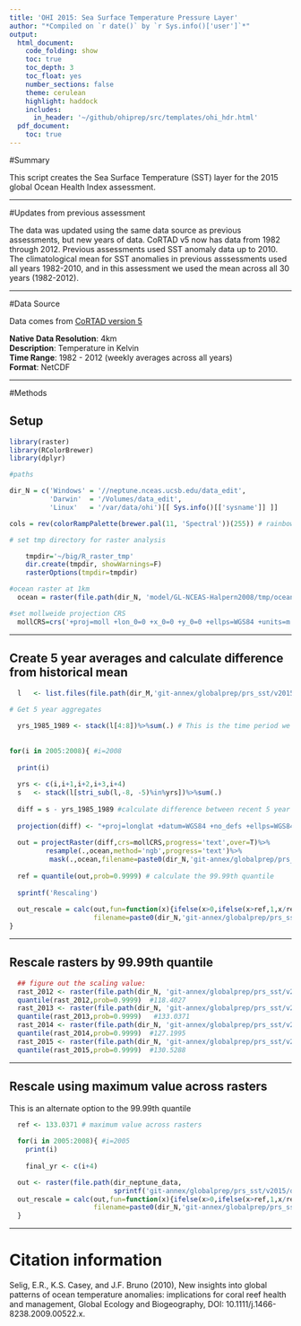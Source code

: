 ```yaml
---
title: 'OHI 2015: Sea Surface Temperature Pressure Layer'
author: "*Compiled on `r date()` by `r Sys.info()['user']`*"
output: 
  html_document:
    code_folding: show
    toc: true
    toc_depth: 3
    toc_float: yes
    number_sections: false
    theme: cerulean
    highlight: haddock
    includes: 
      in_header: '~/github/ohiprep/src/templates/ohi_hdr.html'
  pdf_document:
    toc: true
---
```



#Summary

This script creates the Sea Surface Temperature (SST) layer for the 2015 global Ocean Health Index assessment.

***  

#Updates from previous assessment

The  data was updated using the same data source as previous assessments, but new years of data. CoRTAD v5 now has data from 1982 through 2012. Previous assessments used SST anomaly data up to 2010. The climatological mean for SST anomalies in previous asssessments used all years 1982-2010, and in this assessment we used the mean across all 30 years (1982-2012).

***

#Data Source

Data comes from [CoRTAD version 5](http://www.nodc.noaa.gov/sog/cortad/)

**Native Data Resolution**: 4km   
**Description**: Temperature in Kelvin  
**Time Range**: 1982 - 2012 (weekly averages across all years)  
**Format**: NetCDF  

***  

#Methods

## Setup
```r
library(raster)
library(RColorBrewer)
library(dplyr)

#paths

dir_N = c('Windows' = '//neptune.nceas.ucsb.edu/data_edit',
          'Darwin'  = '/Volumes/data_edit',
          'Linux'   = '/var/data/ohi')[[ Sys.info()[['sysname']] ]]

cols = rev(colorRampPalette(brewer.pal(11, 'Spectral'))(255)) # rainbow color scheme

# set tmp directory for raster analysis

	tmpdir='~/big/R_raster_tmp'
	dir.create(tmpdir, showWarnings=F)
	rasterOptions(tmpdir=tmpdir)

#ocean raster at 1km
  ocean = raster(file.path(dir_N, 'model/GL-NCEAS-Halpern2008/tmp/ocean.tif'))

#set mollweide projection CRS
  mollCRS=crs('+proj=moll +lon_0=0 +x_0=0 +y_0=0 +ellps=WGS84 +units=m +no_defs')

```

***

## Create 5 year averages and calculate difference from historical mean
```r

  l   <- list.files(file.path(dir_M,'git-annex/globalprep/prs_sst/v2015/tmp'),pattern='annual_pos_anomalies',full.names=TRUE)
  
# Get 5 year aggregates

  yrs_1985_1989 <- stack(l[4:8])%>%sum(.) # This is the time period we are using for historical comparison
  
  
for(i in 2005:2008){ #i=2008
  
  print(i)
  
  yrs <- c(i,i+1,i+2,i+3,i+4)
  s   <- stack(l[stri_sub(l,-8, -5)%in%yrs])%>%sum(.)
  
  diff = s - yrs_1985_1989 #calculate difference between recent 5 year mean and historical (1985-1989)
  
  projection(diff) <- "+proj=longlat +datum=WGS84 +no_defs +ellps=WGS84 +towgs84=0,0,0"
  
  out = projectRaster(diff,crs=mollCRS,progress='text',over=T)%>%
         resample(.,ocean,method='ngb',progress='text')%>%
          mask(.,ocean,filename=paste0(dir_N,'git-annex/globalprep/prs_sst/v2015/output/sst_',min(yrs),'_',max(yrs),'-1985_1989.tif',sep=""),overwrite=T)
  
  ref = quantile(out,prob=0.9999) # calculate the 99.99th quantile  
  
  sprintf('Rescaling')
  
  out_rescale = calc(out,fun=function(x){ifelse(x>0,ifelse(x>ref,1,x/ref),0)},progress='text',
                     filename=paste0(dir_N,'git-annex/globalprep/prs_sst/v2015/output/sst_',min(yrs),'_',max(yrs),'-1985_1989_rescaled.tif',sep=""),overwrite=T)
}
```

***  

## Rescale rasters by 99.99th quantile
```r
  ## figure out the scaling value:
  rast_2012 <- raster(file.path(dir_N, 'git-annex/globalprep/prs_sst/v2015/output/sst_2005_2009-1985_1989.tif'))
  quantile(rast_2012,prob=0.9999)  #118.4027
  rast_2013 <- raster(file.path(dir_N, 'git-annex/globalprep/prs_sst/v2015/output/sst_2006_2010-1985_1989.tif'))
  quantile(rast_2013,prob=0.9999)   #133.0371 
  rast_2014 <- raster(file.path(dir_N, 'git-annex/globalprep/prs_sst/v2015/output/sst_2007_2011-1985_1989.tif'))
  quantile(rast_2014,prob=0.9999)  #127.1995
  rast_2015 <- raster(file.path(dir_N, 'git-annex/globalprep/prs_sst/v2015/output/sst_2008_2012-1985_1989.tif'))
  quantile(rast_2015,prob=0.9999)  #130.5288
```
 
*** 

## Rescale using maximum value across rasters   

This is an alternate option to the 99.99th quantile

```r
  ref <- 133.0371 # maximum value across rasters
  
  for(i in 2005:2008){ #i=2005
    print(i)
    
    final_yr <- c(i+4)

  out <- raster(file.path(dir_neptune_data, 
                          sprintf('git-annex/globalprep/prs_sst/v2015/output/sst_%s_%s-1985_1989.tif', i, final_yr)))  
  out_rescale = calc(out,fun=function(x){ifelse(x>0,ifelse(x>ref,1,x/ref),0)},progress='text',
                     filename=paste0(dir_N,'git-annex/globalprep/prs_sst/v2015/output/sst_',i,'_',final_yr,'-1985_1989_rescaled_v2.tif',sep=""),overwrite=T)
  }
```

***

# Citation information  

Selig, E.R., K.S. Casey, and J.F. Bruno (2010), New insights into global patterns of ocean temperature anomalies: implications for coral reef health and management, Global Ecology and Biogeography, DOI: 10.1111/j.1466-8238.2009.00522.x.


